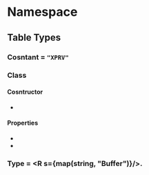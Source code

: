 
# Namespace <Decl s={Ot.XPrv} />

## Table Types

### Cosntant <Decl s={Ot.XPrv.Tag}/> = `"XPRV"`

### Class <Decl s={Ot.XPrv.Table} />

#### Cosntructor

* <Method ctor s={Ot.XPrv.Table.constructor} />

#### Properties

* <Member s={Ot.XPrv.Table.shared} type={Data.Maybe(Ot.XPrv.Blob)} />
* <Member s={Ot.XPrv.Table.perGlyph} type={Data.Maybe(map(Ot.Glyph,Ot.XPrv.Blob))} />

### Type <Decl s={Ot.XPrv.Blob} /> = <R s={map(string, "Buffer")}/>.
